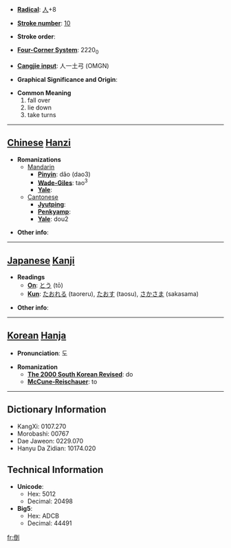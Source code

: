 * '''[[Wiktionary:Chinese radical index| Radical]]''': [[Wiktionary:Chinese radical index 人|人]]+8

* '''[[Wiktionary:Chinese total strokes index|Stroke number]]''': [[Wiktionary:Chinese total strokes index 10|10]]

* '''Stroke order''': 

* '''[[Wiktionary:Chinese four corner index|Four-Corner System]]''': 2220<sub>0</sub>

* '''[[Wiktionary:Chinese Cangjie index|Cangjie input]]''': 人一土弓 (OMGN)

* '''Graphical Significance and Origin''': 

* '''Common Meaning'''
*#fall over
*# lie down
*# take turns


----

== [[Chinese]] [[Hanzi]] ==

* '''Romanizations'''
** [[Mandarin]]
*** '''[[Pinyin]]''': dǎo (dao3)
*** '''[[Wade-Giles]]''': tao<sup>3</sup>
*** '''[[Yale]]''': 
**[[Cantonese]]
***'''[[Jyutping]]''':
***'''[[Penkyamp]]''': 
***'''[[Yale]]''': dou2

* '''Other info''': 

----

== [[Japanese]] [[Kanji]] ==

* '''Readings'''
** '''[[On]]''': [[とう]] (tō)
** '''[[Kun]]''': [[たおれる]] (taoreru), [[たおす]] (taosu), [[さかさま]] (sakasama)

* '''Other info''':  

----

== [[Korean]] [[Hanja]] ==

* '''Pronunciation''': 도

* '''Romanization'''
** '''[[The 2000 South Korean Revised Romanization|The 2000 South Korean Revised]]''': do
** '''[[McCune-Reischauer]]''': to

----

== Dictionary Information ==

* KangXi: 0107.270
* Morobashi: 00767
* Dae Jaweon: 0229.070
* Hanyu Da Zidian: 10174.020

== Technical Information ==

* '''Unicode''':
** Hex: 5012
** Decimal: 20498
* '''Big5''':
** Hex: ADCB
** Decimal: 44491

[[fr:倒]]